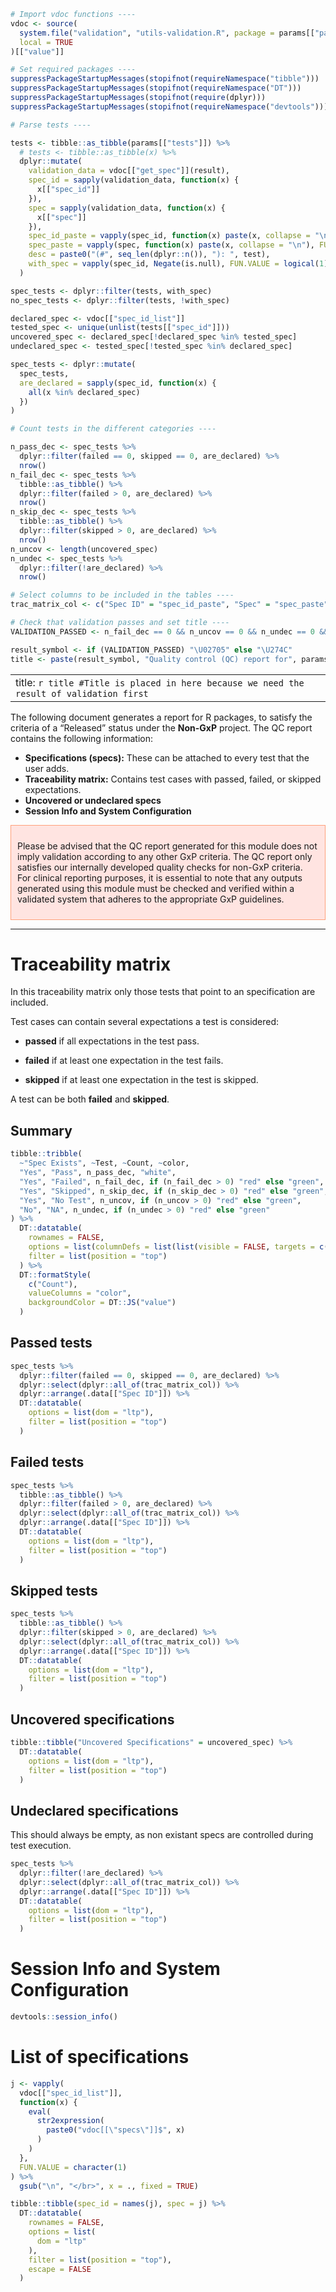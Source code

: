 <style>
.infobox {
  border: 1px solid;
  padding: 10px;
  margin: 10px 0;
}

.warning {
  border-color: #FFA07A;
  background-color: #FFE4E1;
}
</style>


```r
# Import vdoc functions ----
vdoc <- source(
  system.file("validation", "utils-validation.R", package = params[["package"]], mustWork = TRUE),
  local = TRUE
)[["value"]]

# Set required packages ----
suppressPackageStartupMessages(stopifnot(requireNamespace("tibble")))
suppressPackageStartupMessages(stopifnot(requireNamespace("DT")))
suppressPackageStartupMessages(stopifnot(require(dplyr)))
suppressPackageStartupMessages(stopifnot(requireNamespace("devtools")))

# Parse tests ----

tests <- tibble::as_tibble(params[["tests"]]) %>%
  # tests <- tibble::as_tibble(x) %>%
  dplyr::mutate(
    validation_data = vdoc[["get_spec"]](result),
    spec_id = sapply(validation_data, function(x) {
      x[["spec_id"]]
    }),
    spec = sapply(validation_data, function(x) {
      x[["spec"]]
    }),
    spec_id_paste = vapply(spec_id, function(x) paste(x, collapse = "\n"), FUN.VALUE = character(1)),
    spec_paste = vapply(spec, function(x) paste(x, collapse = "\n"), FUN.VALUE = character(1)),
    desc = paste0("(#", seq_len(dplyr::n()), "): ", test),
    with_spec = vapply(spec_id, Negate(is.null), FUN.VALUE = logical(1))
  )

spec_tests <- dplyr::filter(tests, with_spec)
no_spec_tests <- dplyr::filter(tests, !with_spec)

declared_spec <- vdoc[["spec_id_list"]]
tested_spec <- unique(unlist(tests[["spec_id"]]))
uncovered_spec <- declared_spec[!declared_spec %in% tested_spec]
undeclared_spec <- tested_spec[!tested_spec %in% declared_spec]

spec_tests <- dplyr::mutate(
  spec_tests,
  are_declared = sapply(spec_id, function(x) {
    all(x %in% declared_spec)
  })
)

# Count tests in the different categories ----

n_pass_dec <- spec_tests %>%
  dplyr::filter(failed == 0, skipped == 0, are_declared) %>%
  nrow()
n_fail_dec <- spec_tests %>%
  tibble::as_tibble() %>%
  dplyr::filter(failed > 0, are_declared) %>%
  nrow()
n_skip_dec <- spec_tests %>%
  tibble::as_tibble() %>%
  dplyr::filter(skipped > 0, are_declared) %>%
  nrow()
n_uncov <- length(uncovered_spec)
n_undec <- spec_tests %>%
  dplyr::filter(!are_declared) %>%
  nrow()

# Select columns to be included in the tables ----
trac_matrix_col <- c("Spec ID" = "spec_id_paste", "Spec" = "spec_paste", "Test Desc" = "desc", "File" = "file")

# Check that validation passes and set title ----
VALIDATION_PASSED <- n_fail_dec == 0 && n_uncov == 0 && n_undec == 0 && n_uncov == 0 #nolint

result_symbol <- if (VALIDATION_PASSED) "\U02705" else "\U274C"
title <- paste(result_symbol, "Quality control (QC) report for", params[["package"]], params[["version"]])
```
---
title: `r title #Title is placed in here because we need the result of validation first`
---

The following document generates a report for R packages, to satisfy the criteria of a "Released" status under the **Non-GxP** project. The QC report contains the following information:

- **Specifications (specs):** These can be attached to every test that the user adds.
- **Traceability matrix:** Contains test cases with passed, failed, or skipped expectations.
- **Uncovered or undeclared specs**
- **Session Info and System Configuration**

::: {.infobox .warning}
Please be advised that the QC report generated for this module does not imply validation according to any other GxP criteria. 
The QC report only satisfies our internally developed quality checks for non-GxP criteria.
For clinical reporting purposes, it is essential to note that any outputs generated using this module must be checked and verified within a validated system that adheres to the appropriate GxP guidelines.
:::

----
# Traceability matrix

In this traceability matrix only those tests that point to an specification are included.

Test cases can contain several expectations a test is considered:

  - **passed** if all expectations in the test pass.

  - **failed** if at least one expectation in the test fails.

  - **skipped** if at least one expectation in the test is skipped.

A test can be both **failed** and **skipped**.

## Summary

```r
tibble::tribble(
  ~"Spec Exists", ~Test, ~Count, ~color,
  "Yes", "Pass", n_pass_dec, "white",
  "Yes", "Failed", n_fail_dec, if (n_fail_dec > 0) "red" else "green",
  "Yes", "Skipped", n_skip_dec, if (n_skip_dec > 0) "red" else "green",
  "Yes", "No Test", n_uncov, if (n_uncov > 0) "red" else "green",
  "No", "NA", n_undec, if (n_undec > 0) "red" else "green"
) %>%
  DT::datatable(
    rownames = FALSE,
    options = list(columnDefs = list(list(visible = FALSE, targets = c(3))), dom = "tp"),
    filter = list(position = "top")
  ) %>%
  DT::formatStyle(
    c("Count"),
    valueColumns = "color",
    backgroundColor = DT::JS("value")
  )
```

## Passed tests

```r
spec_tests %>%
  dplyr::filter(failed == 0, skipped == 0, are_declared) %>%
  dplyr::select(dplyr::all_of(trac_matrix_col)) %>%
  dplyr::arrange(.data[["Spec ID"]]) %>%
  DT::datatable(
    options = list(dom = "ltp"),
    filter = list(position = "top")
  )
```

## Failed tests

```r
spec_tests %>%
  tibble::as_tibble() %>%
  dplyr::filter(failed > 0, are_declared) %>%
  dplyr::select(dplyr::all_of(trac_matrix_col)) %>%
  dplyr::arrange(.data[["Spec ID"]]) %>%
  DT::datatable(
    options = list(dom = "ltp"),
    filter = list(position = "top")
  )
```

## Skipped tests

```r
spec_tests %>%
  tibble::as_tibble() %>%
  dplyr::filter(skipped > 0, are_declared) %>%
  dplyr::select(dplyr::all_of(trac_matrix_col)) %>%
  dplyr::arrange(.data[["Spec ID"]]) %>%
  DT::datatable(
    options = list(dom = "ltp"),
    filter = list(position = "top")
  )
```

## Uncovered specifications

```r
tibble::tibble("Uncovered Specifications" = uncovered_spec) %>%
  DT::datatable(
    options = list(dom = "ltp"),
    filter = list(position = "top")
  )
```

## Undeclared specifications

This should always be empty, as non existant specs are controlled during test execution.

```r
spec_tests %>%
  dplyr::filter(!are_declared) %>%
  dplyr::select(dplyr::all_of(trac_matrix_col)) %>%
  dplyr::arrange(.data[["Spec ID"]]) %>%
  DT::datatable(
    options = list(dom = "ltp"),
    filter = list(position = "top")
  )
```

# Session Info and System Configuration

```r
devtools::session_info()
```

# List of specifications
```r
j <- vapply(
  vdoc[["spec_id_list"]],
  function(x) {
    eval(
      str2expression(
        paste0("vdoc[[\"specs\"]]$", x)
      )
    )
  },
  FUN.VALUE = character(1)
) %>%
  gsub("\n", "</br>", x = ., fixed = TRUE)

tibble::tibble(spec_id = names(j), spec = j) %>%
  DT::datatable(
    rownames = FALSE,
    options = list(
      dom = "ltp"
    ),
    filter = list(position = "top"),
    escape = FALSE
  )
```
